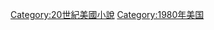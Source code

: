 {{Year by category
|m=1
|c=9
|d=8
|y=0
|cat=美國小說
|sortkey=Novels
|parent=
|subcat=1980年小說
}}

[[Category:20世紀美國小說|Category:20世紀美國小說]]
[[Category:1980年美国|Category:1980年美国]]